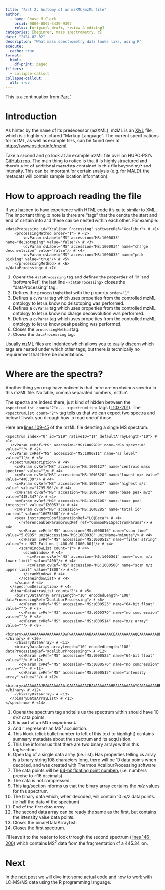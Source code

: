 ```yaml
---
title: "Part 2: Anatomy of an mzXML/mzML file"
author:
  - name: Chase M Clark
    orcid: 0000-0001-6439-9397
    roles: [original draft, review & editing]
categories: [beginner, mass spectrometry, r]
date: "2024-02-02"
description: "What mass spectrometry data looks like, using R"
execute: 
  cache: true
format:
  html:
    df-print: paged
filters:
  - collapse-callout
collapse-callout:
  all: true  
---
```


This is a continuation from [Part 1](../1_intro/).


# Introduction

As hinted by the name of its predecessor (mzXML), mzML is an [XML](https://en.wikipedia.org/wiki/XML) file, which is a highly-structured "Markup Language". The current specifications for mzML, as well as example files, can be found over at [https://www.psidev.info/mzml](https://www.psidev.info/mzml).

Take a second and go look at an example mzML file over on HUPO-PSI's [GitHub repo](https://github.com/HUPO-PSI/mzML/blob/master/examples/tiny.msdata.mzML0.99.10.mzML). The main thing to notice is that it is highly structured and there's a lot of additional metadata contained in this file beyond *m/z* and intensity. This can be important for certain analysis (e.g. for MALDI, the metadata will contain sample location information).

# How to approach reading the file

If you happen to have experience with HTML code it's quite similar to XML. The important thing to note is there are "tags" that the denote the start and end of certain info and these can be nested within each other. For example:

```.python
<dataProcessing id="Xcalibur Processing" softwareRef="Xcalibur"> # <1>
    <processingMethod order="1"> # <2>
        <cvParam cvLabel="MS" accession="MS:1000033" name="deisotoping" value="false"/> # <3>
        <cvParam cvLabel="MS" accession="MS:1000034" name="charge deconvolution" value="false"/> # <4>
        <cvParam cvLabel="MS" accession="MS:1000035" name="peak picking" value="true"/> # <5>
    </processingMethod> # <6>
</dataProcessing> # <7>
```

1. Opens the `dataProcessing` tag and defines the properties of 'id' and 'softwareRef'; the last line `</dataProcessing>` closes the "dataProcessing" tag. 
2. Defines the `processingMethod` with the property `order="1"`.
3. Defines a `cvParam` tag which uses properties from the controlled mzML ontology to let us know no deisotoping was performed.
4. Defines a `cvParam` tag which uses properties from the controlled mzML ontology to let us know no charge deconvolution was performed.
5. Defines a `cvParam` tag which uses properties from the controlled mzML ontology to let us know peak peaking was performed.
6. Closes the `processingMethod` tag.
7. Closes the `dataProcessing` tag. 


Usually mzML files are indented which allows you to easily discern which tags are nested under which other tags; but there is technically no requirement that there be indentations.

# Where are the spectra?

Another thing you may have noticed is that there are no obvious spectra in this mzML file. No table, comma separated numbers, nothin'. 

The spectra are indeed there, just kind of hidden between the `<spectrumList count="2">... <spectrumList>` tags ([L108-201](https://github.com/HUPO-PSI/mzML/blob/741ef7bce7adcf687271a718bd434ee6da0cb2e0/examples/tiny.msdata.mzML0.99.10.mzML#L108C7-L201)). The `<spectrumList count="2">` tag tells us that we can expect two spectra and below I'll walk you through how to read one of those.

Here are [lines 109-45](https://github.com/HUPO-PSI/mzML/blob/741ef7bce7adcf687271a718bd434ee6da0cb2e0/examples/tiny.msdata.mzML0.99.10.mzML#L109-L145) of the mzML file denoting a single MS spectrum.

```.python
<spectrum index="0" id="S19" nativeID="19" defaultArrayLength="10"> # <1>
  <cvParam cvRef="MS" accession="MS:1000580" name="MSn spectrum" value=""/> # <2>
  <cvParam cvRef="MS" accession="MS:1000511" name="ms level" value="1"/> # <3>
  <spectrumDescription> # <4>
    <cvParam cvRef="MS" accession="MS:1000127" name="centroid mass spectrum" value=""/> # <4>
    <cvParam cvRef="MS" accession="MS:1000528" name="lowest m/z value" value="400.39"/> # <4>
    <cvParam cvRef="MS" accession="MS:1000527" name="highest m/z value" value="1795.56"/> # <4>
    <cvParam cvRef="MS" accession="MS:1000504" name="base peak m/z" value="445.347"/> # <4>
    <cvParam cvRef="MS" accession="MS:1000505" name="base peak intensity" value="120053"/> # <4>
    <cvParam cvRef="MS" accession="MS:1000285" name="total ion current" value="16675500"/> # <4>
    <scan instrumentConfigurationRef="LCQDeca"> # <4>
      <referenceableParamGroupRef ref="CommonMS1SpectrumParams"/> # <4>
      <cvParam cvRef="MS" accession="MS:1000016" name="scan time" value="5.8905" unitAccession="MS:1000038" unitName="minute"/> # <4>
      <cvParam cvRef="MS" accession="MS:1000512" name="filter string" value="+ c NSI Full ms [ 400.00-1800.00]"/> # <4>
      <scanWindowList count="1"> # <4>
        <scanWindow> # <4>
          <cvParam cvRef="MS" accession="MS:1000501" name="scan m/z lower limit" value="400"/> # <4>
          <cvParam cvRef="MS" accession="MS:1000500" name="scan m/z upper limit" value="1800"/> # <4>
        </scanWindow> # <4>
      </scanWindowList> # <4>
    </scan> # <4>
  </spectrumDescription> # <4>
  <binaryDataArrayList count="2"> # <5>
    <binaryDataArray arrayLength="10" encodedLength="108" dataProcessingRef="XcaliburProcessing"> # <6>
      <cvParam cvRef="MS" accession="MS:1000523" name="64-bit float" value=""/> # <7>
      <cvParam cvRef="MS" accession="MS:1000576" name="no compression" value=""/> # <8>
      <cvParam cvRef="MS" accession="MS:1000514" name="m/z array" value=""/> # <9>
      <binary>AAAAAAAAAAAAAAAAAADwPwAAAAAAAABAAAAAAAAACEAAAAAAAAAQQAAAAAAAABRAAAAAAAAAGEAAAAAAAAAcQAAAAAAAACBAAAAAAAAAIkA=</binary> # <10>
    </binaryDataArray> # <11>
    <binaryDataArray arrayLength="10" encodedLength="108" dataProcessingRef="XcaliburProcessing"> # <12>
      <cvParam cvRef="MS" accession="MS:1000523" name="64-bit float" value=""/> # <12>
      <cvParam cvRef="MS" accession="MS:1000576" name="no compression" value=""/> # <12>
      <cvParam cvRef="MS" accession="MS:1000515" name="intensity array" value=""/> # <12>
      <binary>AAAAAAAAJEAAAAAAAAAiQAAAAAAAACBAAAAAAAAAHEAAAAAAAAAYQAAAAAAAABRAAAAAAAAAEEAAAAAAAAAIQAAAAAAAAABAAAAAAAAA8D8=</binary> # <12>
    </binaryDataArray> # <12>
  </binaryDataArrayList> # <13>
</spectrum> # <14>
```

1. Opens the spectrum tag and tells us the spectrum within should have 10 *m/z* data points.
2. It is part of an MSn experiment.
3. And it represents an MS^1^ acquisition.
4. This block (click bullet number to left of this text to highlight) contains summary metadata about the spectrum and its acquisition.
5. This line informs us that there are two binary arrays within this tag/section.
6. Open tag of a single data array (i.e. list). Has properties telling us array is a binary string 108 characters long, there will be 10 data points when decoded, and was created with Thermo's XcaliburProcessing software
7. The data points will be [64-bit floating point numbers](64-bit floating point numbers) (i.e. numbers precise to ~16 decimals).
8. The data is not compressed.
9. This tag/section informs us that the binary array contains the *m/z* values for this spectrum.
10. The binary data which, when decoded, will contain 10 *m/z* data points. (ie half the data of the spectrum)
11. End of the first data array.
12.  The second data array can be ready the same as the first, but contains the intensity value data points.
13. Closes the binaryDataArrayList.
14. Closes the first spectrum.


I'll leave it to the reader to look through the second spectrum ([lines 146-200](https://github.com/HUPO-PSI/mzML/blob/741ef7bce7adcf687271a718bd434ee6da0cb2e0/examples/tiny.msdata.mzML0.99.10.mzML#L146-L200)) which contains MS^2^ data from the fragmentation of a 445.34  ion.


# Next

In the [next post](../3_spectra/) we will dive into some actual code and how to work with LC-MS/MS data using the R programming language.

